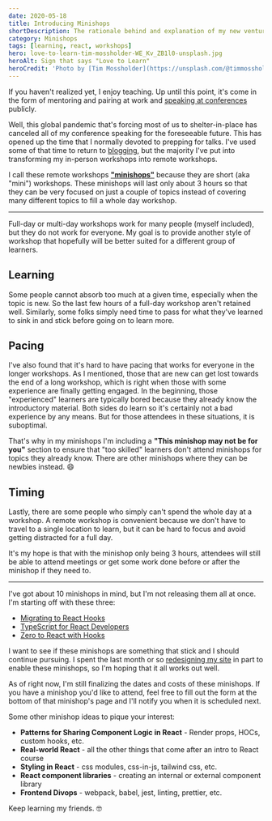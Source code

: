 ```yaml
---
date: 2020-05-18
title: Introducing Minishops
shortDescription: The rationale behind and explanation of my new venture to offer short, remote-only workshops called "minishops"
category: Minishops
tags: [learning, react, workshops]
hero: love-to-learn-tim-mossholder-WE_Kv_ZB1l0-unsplash.jpg
heroAlt: Sign that says "Love to Learn"
heroCredit: 'Photo by [Tim Mossholder](https://unsplash.com/@timmossholder)'
---
```


If you haven't realized yet, I enjoy teaching. Up until this point, it's come in the form of mentoring and pairing at work and [speaking at conferences](/speak/) publicly.

Well, this global pandemic that's forcing most of us to shelter-in-place has canceled all of my conference speaking for the foreseeable future. This has opened up the time that I normally devoted to prepping for talks. I've used some of that time to return to [blogging](/blog/), but the majority I've put into transforming my in-person workshops into remote workshops.

I call these remote workshops [**"minishops"**](/minishops/) because they are short (aka "mini") workshops. These minishops will last only about 3 hours so that they can be very focused on just a couple of topics instead of covering many different topics to fill a whole day workshop.

---

Full-day or multi-day workshops work for many people (myself included), but they do not work for everyone. My goal is to provide another style of workshop that hopefully will be better suited for a different group of learners.

## Learning

Some people cannot absorb too much at a given time, especially when the topic is new. So the last few hours of a full-day workshop aren't retained well. Similarly, some folks simply need time to pass for what they've learned to sink in and stick before going on to learn more.

## Pacing

I've also found that it's hard to have pacing that works for everyone in the longer workshops. As I mentioned, those that are new can get lost towards the end of a long workshop, which is right when those with some experience are finally getting engaged. In the beginning, those "experienced" learners are typically bored because they already know the introductory material. Both sides do learn so it's certainly not a bad experience by any means. But for those attendees in these situations, it is suboptimal.

That's why in my minishops I'm including a **"This minishop may not be for you"** section to ensure that "too skilled" learners don't attend minishops for topics they already know. There are other minishops where they can be newbies instead. 😄

## Timing

Lastly, there are some people who simply can't spend the whole day at a workshop. A remote workshop is convenient because we don't have to travel to a single location to learn, but it can be hard to focus and avoid getting distracted for a full day.

It's my hope is that with the minishop only being 3 hours, attendees will still be able to attend meetings or get some work done before or after the minishop if they need to.

---

I've got about 10 minishops in mind, but I'm not releasing them all at once. I'm starting off with these three:

- [Migrating to React Hooks](/minishops/migrating-to-react-hooks/)
- [TypeScript for React Developers](/minishops/typescript-for-react-developers/)
- [Zero to React with Hooks](/minishops/zero-to-react-with-hooks/)

I want to see if these minishops are something that stick and I should continue pursuing. I spent the last month or so [redesigning my site](/blog/new-gatsby-site/) in part to enable these minishops, so I'm hoping that it all works out well.

As of right now, I'm still finalizing the dates and costs of these minishops. If you have a minishop you'd like to attend, feel free to fill out the form at the bottom of that minishop's page and I'll notify you when it is scheduled next.

Some other minishop ideas to pique your interest:

- **Patterns for Sharing Component Logic in React** - Render props, HOCs, custom hooks, etc.
- **Real-world React** - all the other things that come after an intro to React course
- **Styling in React** - css modules, css-in-js, tailwind css, etc.
- **React component libraries** - creating an internal or external component library
- **Frontend Divops** - webpack, babel, jest, linting, prettier, etc.

Keep learning my friends. 🤓
